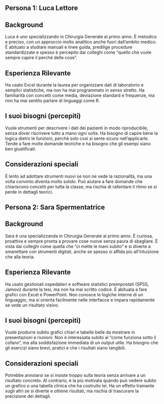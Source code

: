 ## Persona 1: Luca Lettore

::: {.panel-tabset group="a"}
## Background
Luca è uno specializzando in Chirurgia Generale al primo anno. È metodico e preciso, con un approccio molto analitico anche fuori dall’ambito medico. È abituato a studiare manuali e linee guida, predilige procedure standardizzate e spesso è percepito dai colleghi come “quello che vuole sempre capire il perché delle cose”.


## Esperienza Rilevante
Ha usato Excel durante la laurea per organizzare dati di laboratorio e semplici statistiche, ma non ha mai programmato in senso stretto. Ha familiarità con concetti come media, deviazione standard e frequenze, ma non ha mai sentito parlare di linguaggi come R.


## I suoi bisogni (percepiti)
Vuole strumenti per descrivere i dati dei pazienti in modo riproducibile, senza dover riscrivere tutto a mano ogni volta. Ha bisogno di capire bene la logica dietro le funzioni, perché solo così si sente sicuro nell’applicarle. Tende a fare molte domande teoriche e ha bisogno che gli esempi siano ben giustificati.


## Considerazioni speciali
È lento ad adottare strumenti nuovi se non ne vede la razionalità, ma una volta convinto diventa molto solido. Può aiutare a fare domande che chiariscono concetti per tutta la classe, ma rischia di rallentare il ritmo se si perde in dettagli teorici.

:::

## Persona 2: Sara Spermentatrice

::: {.panel-tabset group="a"}
## Background
Sara è una specializzanda in Chirurgia Generale al primo anno. È curiosa, proattiva e sempre pronta a provare cose nuove senza paura di sbagliare. È vista dai colleghi come quella che “ci mette le mani subito” e si diverte a smanettare con strumenti digitali, anche se spesso si affida più all’intuizione che alla teoria.


## Esperienza Rilevante
Ha usato gestionali ospedalieri e software statistici preimpostati (SPSS, Jamovi) durante la tesi, ma non ha mai scritto codice. È abituata a fare grafici con Excel e PowerPoint. Non conosce le logiche interne di un linguaggio, ma si orienta facilmente nelle interfacce e impara rapidamente se vede un risultato visivo.


## I suoi bisogni (percepiti)
Vuole produrre subito grafici chiari e tabelle belle da mostrare in presentazioni e riunioni. Non è interessata subito al “come funziona sotto il cofano”, ma alla soddisfazione immediata di un output utile. Ha bisogno che gli esercizi siano brevi, pratici e che i risultati siano tangibili.


## Considerazioni speciali
Potrebbe annoiarsi se si insiste troppo sulla teoria senza arrivare a un risultato concreto. Al contrario, è la più motivata quando può vedere subito un grafico o una tabella clinica che ha costruito lei. Ha un effetto trainante sugli altri se si diverte e ottiene risultati, ma rischia di trascurare la precisione dei dettagli.

:::
